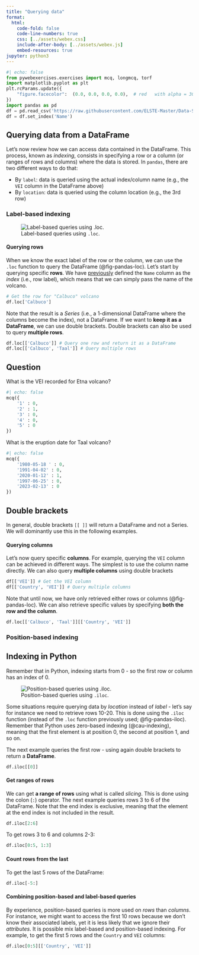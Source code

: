 ```yaml
---
title: "Querying data"
format:
  html:
    code-fold: false
    code-line-numbers: true
    css: [../assets/webex.css]
    include-after-body: [../assets/webex.js]
    embed-resources: true 
jupyter: python3
---
```


```python
#| echo: false
from pywebexercises.exercises import mcq, longmcq, torf
import matplotlib.pyplot as plt
plt.rcParams.update({
    "figure.facecolor":  (0.0, 0.0, 0.0, 0.0),  # red   with alpha = 30%
})
import pandas as pd
df = pd.read_csv('https://raw.githubusercontent.com/ELSTE-Master/Data-Science/refs/heads/main/Data/dummy_volcanoes.csv', parse_dates=['Date']) # Load data
df = df.set_index('Name')
```

## Querying data from a DataFrame {.unnumbered}

Let's now review how we can access data contained in the DataFrame. This process, known as *indexing*, consists in specifying a row or a column (or ranges of rows and columns) where the data is stored. In `pandas`, there are two different ways to do that:

- By `label`: data is queried using the actual index/column name (e.g., the `VEI` column in the DataFrame above)
- By `location`: data is queried using the column location (e.g., the 3rd row)

### Label-based indexing {.unnumbered}

![Label-based queries using `.loc`.](img/pandas_loc.png){#fig-pandas-loc}

#### Querying rows {.unnumbered}

When we know the exact label of the row or the column, we can use the `.loc` function to query the DataFrame (@fig-pandas-loc). Let's start by querying specific **rows**. We have [previously](day1-3_data_exploration.qmd#lst-set-index) defined the `Name` column as the *index* (i.e., row label), which means that we can simply pass the name of the volcano.

```python
# Get the row for "Calbuco" volcano
df.loc['Calbuco']

```

Note that the result is a *Series* (i.e., a 1-dimensional DataFrame where the columns become the index), not a DataFrame. If we want to **keep it as a DataFrame**, we can use double brackets. Double brackets can also be used to query **multiple rows**.

```python
df.loc[['Calbuco']] # Query one row and return it as a DataFrame
df.loc[['Calbuco', 'Taal']] # Query multiple rows
```

::: {.callout-note}
## Question

What is the VEI recorded for Etna volcano?

```python
#| echo: false
mcq({
    '1' : 0,
    '2' : 1,
    '3' : 0,
    '4' : 0,
    '5' : 0
})
```

What is the eruption date for Taal volcano?

```python
#| echo: false
mcq({
    '1980-05-18	' : 0,
    '1991-04-02' : 0,
    '2020-01-12' : 1,
    '1997-06-25' : 0,
    '2023-02-13' : 0
})
```

:::


::: {.callout-tip}
## Double brackets
In general, double brackets ``[[ ]]`` will return a DataFrame and not a Series. We will dominantly use this in the following examples.
:::


#### Querying columns {.unnumbered}

Let's now query specific **columns**. For example, querying the `VEI` column can be achieved in different ways. The simplest is to use the column name directly. We can also query **multiple columns** using double brackets


```python
df[['VEI']] # Get the VEI column
df[['Country', 'VEI']] # Query multiple columns
```


Note that until now, we have only retrieved either rows or columns (@fig-pandas-loc). We can also retrieve specific values by specifying **both the row and the column**.

```python
df.loc[['Calbuco', 'Taal']][['Country', 'VEI']]
```

### Position-based indexing {.unnumbered}

::: {#cau-indexing .callout-caution}
## Indexing in Python
Remember that in Python, indexing starts from 0 - so the first row or column has an index of 0.
:::

![Position-based queries using `.iloc`.](img/pandas_iloc.png){#fig-pandas-iloc}


Some situations require querying data by *location* instead of *label* - let's say for instance we need to retrieve rows 10-20. This is done using the `.iloc` function (instead of the `.loc` function previously used; @fig-pandas-iloc). Remember that Python uses zero-based indexing (@cau-indexing), meaning that the first element is at position 0, the second at position 1, and so on.

The next example queries the first row - using again double brackets to return a **DataFrame**.

```python
df.iloc[[0]]
```

#### Get ranges of rows {.unnumbered}

We can get **a range of rows** using what is called *slicing*. This is done using the colon (`:`) operator. The next example queries rows 3 to 6 of the DataFrame. Note that the end index is exclusive, meaning that the element at the end index is not included in the result.

```python
df.iloc[2:6]
```

To get rows 3 to 6 and columns 2-3:

```python
df.iloc[0:5, 1:3]
```

#### Count rows from the last {.unnumbered}

To get the last 5 rows of the DataFrame:

```python
df.iloc[-5:]
```

#### Combining position-based and label-based queries {.unnumbered}

By experience, position-based queries is more used on *rows* than *columns*. For instance, we might want to access the first 10 rows because we don't know their associated labels, yet it is less likely that we ignore their *attributes*.
It is possible mix label-based and position-based indexing. For example, to get the first 5 rows and the `Country` and `VEI` columns:


```python
df.iloc[0:5][['Country', 'VEI']]
```

